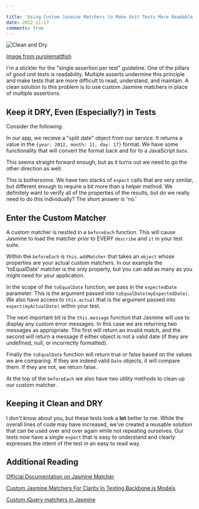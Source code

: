 ```yaml
---

title: 'Using Custom Jasmine Matchers to Make Unit Tests More Readable'
date: 2012-11-17
comments: true
---
```


![Clean and Dry](https://res.cloudinary.com/joelhooks-com/image/upload/v1646023534/images/clean_and_dry.jpg)

[Image from purplemattfish](https://www.flickr.com/photos/29601732@N06/3969905051/)

I'm a stickler for the "single assertion per test" guideline. One of the pillars of good unit tests is readability. Multiple asserts undermine this principle and make tests that are more difficult to read, understand, and maintain. A clean solution to this problem is to use custom Jasmine matchers in place of multiple assertions.

## Keep it DRY, Even (Especially?) in Tests

Consider the following:

In our app, we recieve a "split date" object from our service. It returns a value in the `{year: 2012, month: 11, day: 17}` format. We have some functionality that will convert the format back and for to a JavaScript `Date`.

This seems straight forward enough, but as it turns out we need to go the other direction as well:

This is bothersome. We have two stacks of `expect` calls that are very similar, but different enough to require a bit more than a helper method. We definitely want to verify all of the properties of the results, but do we really need to do this individually? The short answer is 'no.'

## Enter the Custom Matcher

A custom matcher is nestled in a `beforeEach` function. This will cause Jasmine to load the matcher prior to EVERY `describe` and `it` in your test suite.

Within the `beforeEach` is `this.addMatcher` that takes an `object` whose properties are your actual custom matchers. In our example the 'toEqualDate' matcher is the only property, but you can add as many as you might need for your application.

In the scope of the `toEqualDate` function, we pass in the `expectedDate` parameter. This is the argument passed into `toEqualDate(myExpectedDate)`. We also have access to `this.actual` that is the argument passed into `expect(myActualDate)` within your test.

The next important bit is the `this.message` function that Jasmine will use to display any custom error messages. In this case we are returning two messages as appropriate. The first will return an invalid match, and the second will return a message if either object is not a valid date (if they are undefined, null, or incorrectly formatted).

Finally the `toEqualDate` function will return true or false based on the values we are comparing. If they are indeed valid `Date` objects, it will compare them. If they are not, we return false.

At the top of the `beforeEach` we also have two utility methods to clean up our custom matcher.

## Keeping it Clean and DRY

I don't know about you, but these tests look a **lot** better to me. While the overall lines of code may have increased, we've created a reusable solution that can be used over and over again while not repeating ourselves. Our tests now have a single `expect` that is easy to understand and clearly expresses the intent of the test in an easy to read way.

## Additional Reading

[Official Documentation on Jasmine Matcher](https://github.com/pivotal/jasmine/wiki/Matchers)

[Custom Jasmine Matchers For Clarity In Testing Backbone.js Models](https://lostechies.com/derickbailey/2011/09/03/custom-jasmine-matchers-for-clarity-in-testing-backbone-js-models/)

[Custom jQuery matchers in Jasmine](https://testdrivenwebsites.com/2010/08/04/custom-jquery-matchers-in-jasmine/)
